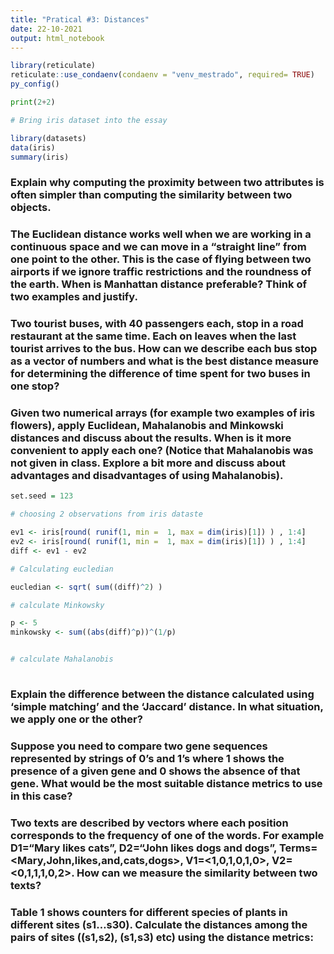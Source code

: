 ```yaml
---
title: "Pratical #3: Distances"
date: 22-10-2021
output: html_notebook
---
```



```r

library(reticulate)
reticulate::use_condaenv(condaenv = "venv_mestrado", required= TRUE)
py_config()

```

```python

print(2+2)

```


```r

# Bring iris dataset into the essay

library(datasets)
data(iris)
summary(iris)

```


### Explain why computing the proximity between two attributes is often simpler than computing the similarity between two objects.


### The Euclidean distance works well when we are working in a continuous space and we can move in a "straight line" from one point to the other. This is the case of flying between two airports if we ignore traffic restrictions and the roundness of the earth. When is Manhattan distance preferable? Think of two examples and justify.


### Two tourist buses, with 40 passengers each, stop in a road restaurant at the same time. Each on leaves when the last tourist arrives to the bus. How can we describe each bus stop as a vector of numbers and what is the best distance measure for determining the difference of time spent for two buses in one stop?


### **Given two numerical arrays (for example two examples of iris flowers), apply Euclidean, Mahalanobis and Minkowski distances and discuss about the results. When is it more convenient to apply each one? (Notice that Mahalanobis was not given in class. Explore a bit more and discuss about advantages and disadvantages of using Mahalanobis).**

```r

set.seed = 123

# choosing 2 observations from iris dataste

ev1 <- iris[round( runif(1, min =  1, max = dim(iris)[1]) ) , 1:4]
ev2 <- iris[round( runif(1, min =  1, max = dim(iris)[1]) ) , 1:4]
diff <- ev1 - ev2

# Calculating eucledian 

eucledian <- sqrt( sum((diff)^2) ) 

# calculate Minkowsky

p <- 5
minkowsky <- sum((abs(diff)^p))^(1/p)


# calculate Mahalanobis
 

```




### Explain the difference between the distance calculated using 'simple matching' and the 'Jaccard' distance. In what situation, we apply one or the other?

### Suppose you need to compare two gene sequences represented by strings of 0's and 1's where 1 shows the presence of a given gene and 0 shows the absence of that gene. What would be the most suitable distance metrics to use in this case?

### Two texts are described by vectors where each position corresponds to the frequency of one of the words. For example D1="Mary likes cats", D2="John likes dogs and dogs", Terms=<Mary,John,likes,and,cats,dogs>, V1=<1,0,1,0,1,0>, V2=<0,1,1,1,0,2>. How can we measure the similarity between two texts?


### Table 1 shows counters for different species of plants in different sites (s1...s30). Calculate the distances among the pairs of sites ((s1,s2), (s1,s3) etc) using the distance metrics:




